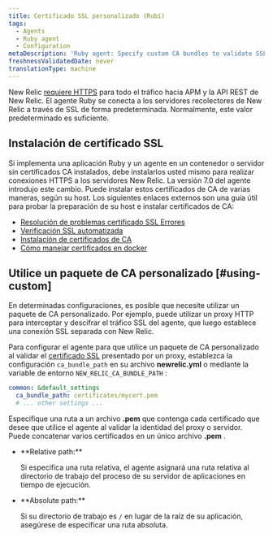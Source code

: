```yaml
---
title: Certificado SSL personalizado (Rubí)
tags:
  - Agents
  - Ruby agent
  - Configuration
metaDescription: 'Ruby agent: Specify custom CA bundles to validate SSL communication via a proxy server.'
freshnessValidatedDate: never
translationType: machine
---
```


New Relic [requiere HTTPS](/docs/apis/rest-api-v2/troubleshooting/301-response-rest-api-calls) para todo el tráfico hacia APM y la API REST de New Relic. El agente Ruby se conecta a los servidores recolectores de New Relic a través de SSL de forma predeterminada. Normalmente, este valor predeterminado es suficiente.

## Instalación de certificado SSL

Si implementa una aplicación Ruby y un agente en un contenedor o servidor sin certificados CA instalados, debe instalarlos usted mismo para realizar conexiones HTTPS a los servidores New Relic. La versión 7.0 del agente introdujo este cambio. Puede instalar estos certificados de CA de varias maneras, según su host. Los siguientes enlaces externos son una guía útil para probar la preparación de su host e instalar certificados de CA:

* [Resolución de problemas certificado SSL Errores](https://bundler.io/v2.0/guides/rubygems_tls_ssl_troubleshooting_guide.html#troubleshooting-certificate-errors)
* [Verificación SSL automatizada](https://bundler.io/v2.0/guides/rubygems_tls_ssl_troubleshooting_guide.html#automated-ssl-check)
* [Instalación de certificados de CA](https://superuser.com/questions/437330/how-do-you-add-a-certificate-authority-ca-to-ubuntu/719047#719047)
* [Cómo manejar certificados en docker](https://serverfault.com/questions/975775/how-to-handle-certificates-in-dockerfile)

## Utilice un paquete de CA personalizado [#using-custom]

En determinadas configuraciones, es posible que necesite utilizar un paquete de CA personalizado. Por ejemplo, puede utilizar un proxy HTTP para interceptar y descifrar el tráfico SSL del agente, que luego establece una conexión SSL separada con New Relic.

Para configurar el agente para que utilice un paquete de CA personalizado al validar el [certificado SSL](/docs/accounts-partnerships/education/getting-started-new-relic/glossary#ssl-certificate) presentado por un proxy, establezca la configuración `ca_bundle_path` en su archivo <DNT>**newrelic.yml**</DNT> o mediante la variable de entorno `NEW_RELIC_CA_BUNDLE_PATH` :

```yml
common: &default_settings
  ca_bundle_path: certificates/mycert.pem
  # ... other settings ...
```

Especifique una ruta a un archivo <DNT>**.pem**</DNT> que contenga cada certificado que desee que utilice el agente al validar la identidad del proxy o servidor. Puede concatenar varios certificados en un único archivo <DNT>**.pem**</DNT> .

* <DNT>
    **Relative path:**
  </DNT>

  Si especifica una ruta relativa, el agente asignará una ruta relativa al directorio de trabajo del proceso de su servidor de aplicaciones en tiempo de ejecución.

* <DNT>
    **Absolute path:**
  </DNT>

  Si su directorio de trabajo es `/` en lugar de la raíz de su aplicación, asegúrese de especificar una ruta absoluta.
